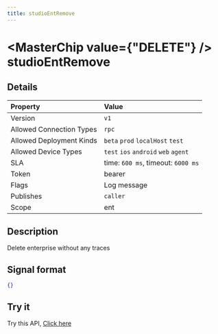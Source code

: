 ```yaml
---
title: studioEntRemove
---
```



# <MasterChip value={"DELETE"} /> studioEntRemove

## Details

| Property | Value | 
| :--- | :--- | 
| Version | `v1` |
| Allowed Connection Types | `rpc`  |
| Allowed Deployment Kinds | `beta` `prod` `localHost` `test`  |
| Allowed Device Types | `test` `ios` `android` `web` `agent`  |
| SLA | time: `600 ms`, timeout: `6000 ms` |
| Token | bearer |
| Flags | Log message |
| Publishes | `caller`  |
| Scope | ent |


## Description

Delete enterprise without any traces

## Signal format

```json copy
{}
```

## Try it

Try this API, [Click here](https://web.neome.ai/api?path=studio_studioDrawer_studioEntRemove)


